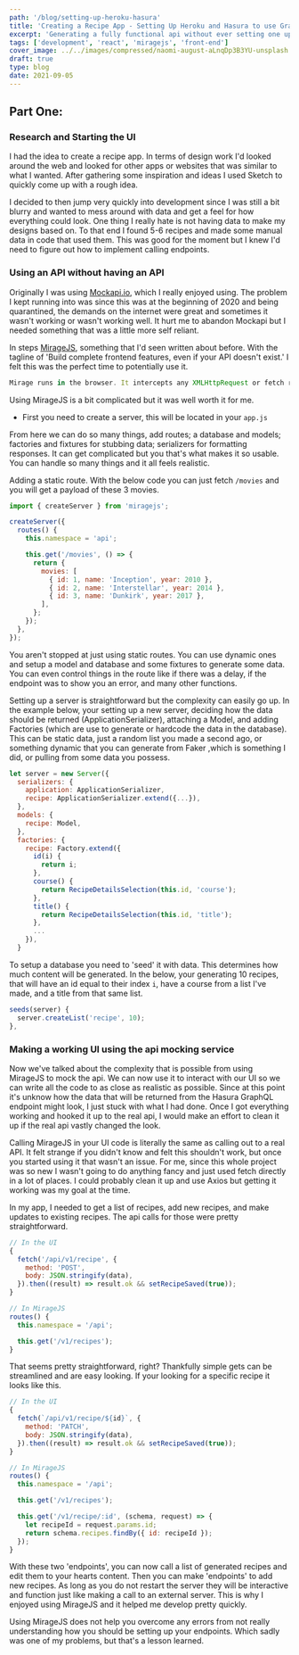 ```yaml
---
path: '/blog/setting-up-heroku-hasura'
title: 'Creating a Recipe App - Setting Up Heroku and Hasura to use GraphQL'
excerpt: 'Generating a fully functional api without ever setting one up'
tags: ['development', 'react', 'miragejs', 'front-end']
cover_image: ../../images/compressed/naomi-august-aLnqDp3B3YU-unsplash.jpg
draft: true
type: blog
date: 2021-09-05
---
```


## Part One:

### Research and Starting the UI

I had the idea to create a recipe app. In terms of design work I'd looked around the web and looked for other apps or websites that was similar to what I wanted. After gathering some inspiration and ideas I used Sketch to quickly come up with a rough idea.

I decided to then jump very quickly into development since I was still a bit blurry and wanted to mess around with data and get a feel for how everything could look. One thing I really hate is not having data to make my designs based on. To that end I found 5-6 recipes and made some manual data in code that used them. This was good for the moment but I knew I'd need to figure out how to implement calling endpoints.

### Using an API without having an API

Originally I was using [Mockapi.io](https://mockapi.io/), which I really enjoyed using. The problem I kept running into was since this was at the beginning of 2020 and being quarantined, the demands on the internet were great and sometimes it wasn't working or wasn't working well. It hurt me to abandon Mockapi but I needed something that was a little more self reliant.

In steps [MirageJS](https://miragejs.com/), something that I'd seen written about before. With the tagline of 'Build complete frontend features, even if your API doesn't exist.' I felt this was the perfect time to potentially use it.

```javascript
Mirage runs in the browser. It intercepts any XMLHttpRequest or fetch requests your JavaScript app makes and lets you mock the response. That means you can develop and test your app just as if it were talking to a real server.
```

Using MirageJS is a bit complicated but it was well worth it for me.

- First you need to create a server, this will be located in your `app.js`

From here we can do so many things, add routes; a database and models; factories and fixtures for stubbing data; serializers for formatting responses. It can get complicated but you that's what makes it so usable. You can handle so many things and it all feels realistic.

Adding a static route. With the below code you can just fetch `/movies` and you will get a payload of these 3 movies.

```javascript
import { createServer } from 'miragejs';

createServer({
  routes() {
    this.namespace = 'api';

    this.get('/movies', () => {
      return {
        movies: [
          { id: 1, name: 'Inception', year: 2010 },
          { id: 2, name: 'Interstellar', year: 2014 },
          { id: 3, name: 'Dunkirk', year: 2017 },
        ],
      };
    });
  },
});
```

You aren't stopped at just using static routes. You can use dynamic ones and setup a model and database and some fixtures to generate some data. You can even control things in the route like if there was a delay, if the endpoint was to show you an error, and many other functions.

Setting up a server is straightforward but the complexity can easily go up. In the example below, your setting up a new server, deciding how the data should be returned (ApplicationSerializer), attaching a Model, and adding Factories (which are use to generate or hardcode the data in the database). This can be static data, just a random list you made a second ago, or something dynamic that you can generate from Faker ,which is something I did, or pulling from some data you possess.

```javascript
let server = new Server({
  serializers: {
    application: ApplicationSerializer,
    recipe: ApplicationSerializer.extend({...}),
  },
  models: {
    recipe: Model,
  },
  factories: {
    recipe: Factory.extend({
      id(i) {
        return i;
      },
      course() {
        return RecipeDetailsSelection(this.id, 'course');
      },
      title() {
        return RecipeDetailsSelection(this.id, 'title');
      },
      ...
    }),
  }
```

To setup a database you need to 'seed' it with data. This determines how much content will be generated. In the below, your generating 10 recipes, that will have an id equal to their index `i`, have a course from a list I've made, and a title from that same list.

```javascript
seeds(server) {
  server.createList('recipe', 10);
},
```

### Making a working UI using the api mocking service

Now we've talked about the complexity that is possible from using MirageJS to mock the api. We can now use it to interact with our UI so we can write all the code to as close as realistic as possible. Since at this point it's unknow how the data that will be returned from the Hasura GraphQL endpoint might look, I just stuck with what I had done. Once I got everything working and hooked it up to the real api, I would make an effort to clean it up if the real api vastly changed the look.

Calling MirageJS in your UI code is literally the same as calling out to a real API. It felt strange if you didn't know and felt this shouldn't work, but once you started using it that wasn't an issue. For me, since this whole project was so new I wasn't going to do anything fancy and just used fetch directly in a lot of places. I could probably clean it up and use Axios but getting it working was my goal at the time.

In my app, I needed to get a list of recipes, add new recipes, and make updates to existing recipes. The api calls for those were pretty straightforward.

```javascript
// In the UI
{
  fetch('/api/v1/recipe', {
    method: 'POST',
    body: JSON.stringify(data),
  }).then((result) => result.ok && setRecipeSaved(true));
}

// In MirageJS
routes() {
  this.namespace = '/api';

  this.get('/v1/recipes');
}

```

That seems pretty straightforward, right? Thankfully simple gets can be streamlined and are easy looking. If your looking for a specific recipe it looks like this.

```javascript
// In the UI
{
  fetch(`/api/v1/recipe/${id}`, {
    method: 'PATCH',
    body: JSON.stringify(data),
  }).then((result) => result.ok && setRecipeSaved(true));
}

// In MirageJS
routes() {
  this.namespace = '/api';

  this.get('/v1/recipes');

  this.get('/v1/recipe/:id', (schema, request) => {
    let recipeId = request.params.id;
    return schema.recipes.findBy({ id: recipeId });
  });
}

```

With these two 'endpoints', you can now call a list of generated recipes and edit them to your hearts content. Then you can make 'endpoints' to add new recipes. As long as you do not restart the server they will be interactive and function just like making a call to an external server. This is why I enjoyed using MirageJS and it helped me develop pretty quickly.

Using MirageJS does not help you overcome any errors from not really understanding how you should be setting up your endpoints. Which sadly was one of my problems, but that's a lesson learned.

